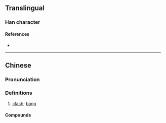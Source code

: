 {{character info}}
==Translingual==

===Han character===
{{Han char|rn=30|rad=口|as=06|sn=9|four=|canj=RSMG,XXRSM|ids=⿰口匡}}

====References====
* {{Han ref|kx=0189.271|hdz=10611.020|uh=54D0|ud=21712}}

----

==Chinese==
{{zh-forms|ss=匡}}

===Pronunciation===
{{zh-pron
|m=kuāng
|m-s=
|dg=
|c=
|c-t=
|g=
|h=pfs=
|j=
|mb=
|md=
|mn=
|mn-t=
|w=
|x=
|mc=y
|oc=y
|cat=n
}}

===Definitions===
{{zh-hanzi}}

# {{lb|zh|onomatopoeia}} [[clash]]; [[bang]]

====Compounds====
{{zh-der|哐當|哐噹|哐啷|啌啌哐哐}}